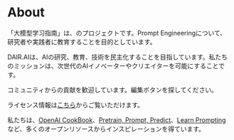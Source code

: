 # About

「大模型学习指南」は、のプロジェクトです。Prompt Engineeringについて、研究者や実践者に教育することを目的としています。

DAIR.AIは、AIの研究、教育、技術を民主化することを目指しています。私たちのミッションは、次世代のAIイノベーターやクリエイターを可能にすることです。

コミュニティからの貢献を歓迎しています。編集ボタンを探してください。

ライセンス情報は[こちら](https://github.com/AdamLeeN/Prompt-Engineering-Guide/blob/main/LICENSE.md)からご覧いただけます。

私たちは、[OpenAI CookBook](https://github.com/openai/openai-cookbook)、[Pretrain, Prompt, Predict](http://pretrain.nlpedia.ai/)、[Learn Prompting](https://learnprompting.org/)など、多くのオープンリソースからインスピレーションを得ています。